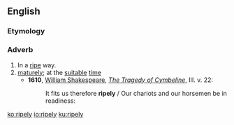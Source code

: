 ==English==

===Etymology===
{{suffix|ripe|ly}}

===Adverb===
{{en-adv}}

# In a [[ripe]] way.
# [[mature]]ly; at the [[suitable]] [[time]]
#* '''1610''', [[w: William Shakespeare|William Shakespeare]], ''[[s: The Tragedy of Cymbeline|The Tragedy of Cymbeline]]'', III. v. 22: 
#*: It fits us therefore '''ripely''' / Our chariots and our horsemen be in readiness:

[[ko:ripely]]
[[io:ripely]]
[[ku:ripely]]